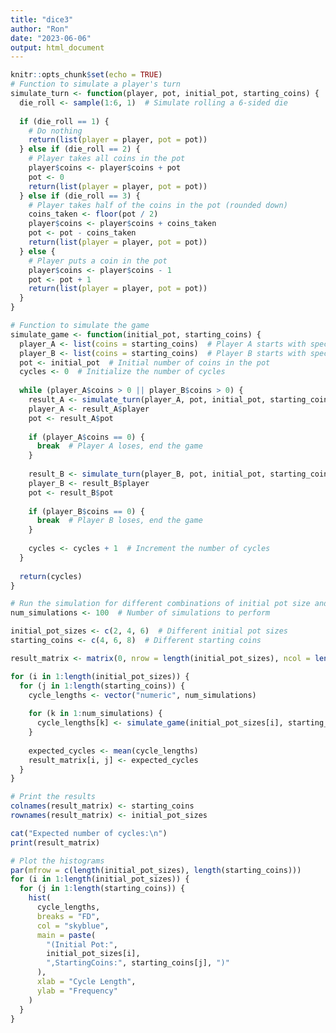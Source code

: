 ```yaml
---
title: "dice3"
author: "Ron"
date: "2023-06-06"
output: html_document
---
```


```r
knitr::opts_chunk$set(echo = TRUE)
# Function to simulate a player's turn
simulate_turn <- function(player, pot, initial_pot, starting_coins) {
  die_roll <- sample(1:6, 1)  # Simulate rolling a 6-sided die
  
  if (die_roll == 1) {
    # Do nothing
    return(list(player = player, pot = pot))
  } else if (die_roll == 2) {
    # Player takes all coins in the pot
    player$coins <- player$coins + pot
    pot <- 0
    return(list(player = player, pot = pot))
  } else if (die_roll == 3) {
    # Player takes half of the coins in the pot (rounded down)
    coins_taken <- floor(pot / 2)
    player$coins <- player$coins + coins_taken
    pot <- pot - coins_taken
    return(list(player = player, pot = pot))
  } else {
    # Player puts a coin in the pot
    player$coins <- player$coins - 1
    pot <- pot + 1
    return(list(player = player, pot = pot))
  }
}

# Function to simulate the game
simulate_game <- function(initial_pot, starting_coins) {
  player_A <- list(coins = starting_coins)  # Player A starts with specified coins
  player_B <- list(coins = starting_coins)  # Player B starts with specified coins
  pot <- initial_pot  # Initial number of coins in the pot
  cycles <- 0  # Initialize the number of cycles
  
  while (player_A$coins > 0 || player_B$coins > 0) {
    result_A <- simulate_turn(player_A, pot, initial_pot, starting_coins)  # Simulate player A's turn
    player_A <- result_A$player
    pot <- result_A$pot
    
    if (player_A$coins == 0) {
      break  # Player A loses, end the game
    }
    
    result_B <- simulate_turn(player_B, pot, initial_pot, starting_coins)  # Simulate player B's turn
    player_B <- result_B$player
    pot <- result_B$pot
    
    if (player_B$coins == 0) {
      break  # Player B loses, end the game
    }
    
    cycles <- cycles + 1  # Increment the number of cycles
  }
  
  return(cycles)
}

# Run the simulation for different combinations of initial pot size and starting coins
num_simulations <- 100  # Number of simulations to perform

initial_pot_sizes <- c(2, 4, 6)  # Different initial pot sizes
starting_coins <- c(4, 6, 8)  # Different starting coins

result_matrix <- matrix(0, nrow = length(initial_pot_sizes), ncol = length(starting_coins))

for (i in 1:length(initial_pot_sizes)) {
  for (j in 1:length(starting_coins)) {
    cycle_lengths <- vector("numeric", num_simulations)
    
    for (k in 1:num_simulations) {
      cycle_lengths[k] <- simulate_game(initial_pot_sizes[i], starting_coins[j])
    }
    
    expected_cycles <- mean(cycle_lengths)
    result_matrix[i, j] <- expected_cycles
  }
}

# Print the results
colnames(result_matrix) <- starting_coins
rownames(result_matrix) <- initial_pot_sizes

cat("Expected number of cycles:\n")
print(result_matrix)

```

```r
# Plot the histograms
par(mfrow = c(length(initial_pot_sizes), length(starting_coins)))
for (i in 1:length(initial_pot_sizes)) {
  for (j in 1:length(starting_coins)) {
    hist(
      cycle_lengths,
      breaks = "FD",
      col = "skyblue",
      main = paste(
        "(Initial Pot:",
        initial_pot_sizes[i],
        ",StartingCoins:", starting_coins[j], ")"
      ),
      xlab = "Cycle Length",
      ylab = "Frequency"
    )
  }
}

```

